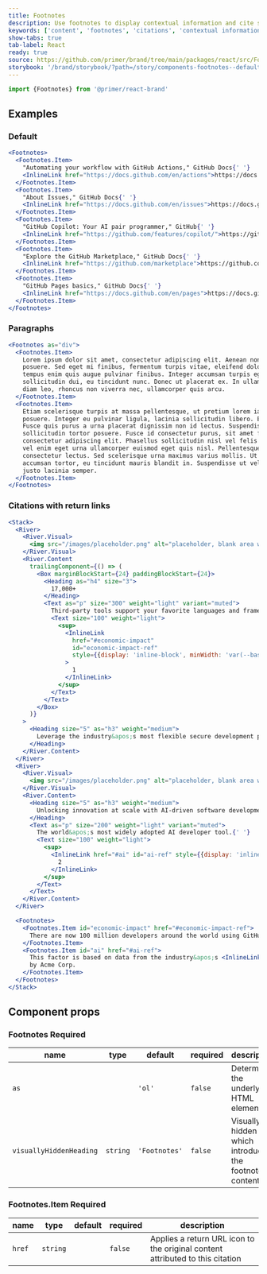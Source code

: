 ```yaml
---
title: Footnotes
description: Use footnotes to display contextual information and cite sources in the page content.
keywords: ['content', 'footnotes', 'citations', 'contextual information']
show-tabs: true
tab-label: React
ready: true
source: https://github.com/primer/brand/tree/main/packages/react/src/Footnotes/Footnotes.tsx
storybook: '/brand/storybook/?path=/story/components-footnotes--default'
---
```




```js
import {Footnotes} from '@primer/react-brand'
```

## Examples

### Default

```jsx live
<Footnotes>
  <Footnotes.Item>
    "Automating your workflow with GitHub Actions," GitHub Docs{' '}
    <InlineLink href="https://docs.github.com/en/actions">https://docs.github.com/en/actions</InlineLink>.
  </Footnotes.Item>
  <Footnotes.Item>
    "About Issues," GitHub Docs{' '}
    <InlineLink href="https://docs.github.com/en/issues">https://docs.github.com/en/issues</InlineLink>.
  </Footnotes.Item>
  <Footnotes.Item>
    "GitHub Copilot: Your AI pair programmer," GitHub{' '}
    <InlineLink href="https://github.com/features/copilot/">https://github.com/features/copilot/</InlineLink>.
  </Footnotes.Item>
  <Footnotes.Item>
    "Explore the GitHub Marketplace," GitHub Docs{' '}
    <InlineLink href="https://github.com/marketplace">https://github.com/marketplace</InlineLink>.
  </Footnotes.Item>
  <Footnotes.Item>
    "GitHub Pages basics," GitHub Docs{' '}
    <InlineLink href="https://docs.github.com/en/pages">https://docs.github.com/en/pages</InlineLink>.
  </Footnotes.Item>
</Footnotes>
```

### Paragraphs

```jsx live
<Footnotes as="div">
  <Footnotes.Item>
    Lorem ipsum dolor sit amet, consectetur adipiscing elit. Aenean non facilisis tortor. Pellentesque rhoncus blandit
    posuere. Sed eget mi finibus, fermentum turpis vitae, eleifend dolor. Maecenas viverra neque at cursus faucibus. Nam
    tempus enim quis augue pulvinar finibus. Integer accumsan turpis eget mauris pretium, non dapibus orci cursus. Ut in
    sollicitudin dui, eu tincidunt nunc. Donec ut placerat ex. In ullamcorper nibh eu sapien convallis bibendum. Sed
    diam leo, rhoncus non viverra nec, ullamcorper quis arcu.
  </Footnotes.Item>
  <Footnotes.Item>
    Etiam scelerisque turpis at massa pellentesque, ut pretium lorem iaculis. Pellentesque feugiat nisi quis viverra
    posuere. Integer eu pulvinar ligula, lacinia sollicitudin libero. Etiam in cursus lacus, vitae vestibulum elit.
    Fusce quis purus a urna placerat dignissim non id lectus. Suspendisse malesuada nisi eget nibh tempus, et
    sollicitudin tortor posuere. Fusce id consectetur purus, sit amet faucibus orci. Lorem ipsum dolor sit amet,
    consectetur adipiscing elit. Phasellus sollicitudin nisl vel felis tempor, quis porttitor diam elementum. Integer
    vel enim eget urna ullamcorper euismod eget quis nisl. Pellentesque nec erat tincidunt, dignissim ligula ut,
    consectetur lectus. Sed scelerisque urna maximus varius mollis. Ut dictum sed nibh id fermentum. Ut hendrerit
    accumsan tortor, eu tincidunt mauris blandit in. Suspendisse ut velit in felis molestie euismod. Nam vitae dui a
    justo lacinia semper.
  </Footnotes.Item>
</Footnotes>
```

### Citations with return links

```jsx live
<Stack>
  <River>
    <River.Visual>
      <img src="/images/placeholder.png" alt="placeholder, blank area with a gray background color" />
    </River.Visual>
    <River.Content
      trailingComponent={() => (
        <Box marginBlockStart={24} paddingBlockStart={24}>
          <Heading as="h4" size="3">
            17,000+
          </Heading>
          <Text as="p" size="300" weight="light" variant="muted">
            Third-party tools support your favorite languages and frameworks{' '}
            <Text size="100" weight="light">
              <sup>
                <InlineLink
                  href="#economic-impact"
                  id="economic-impact-ref"
                  style={{display: 'inline-block', minWidth: 'var(--base-size-24)'}}
                >
                  1
                </InlineLink>
              </sup>
            </Text>
          </Text>
        </Box>
      )}
    >
      <Heading size="5" as="h3" weight="medium">
        Leverage the industry&apos;s most flexible secure development platform.
      </Heading>
    </River.Content>
  </River>
  <River>
    <River.Visual>
      <img src="/images/placeholder.png" alt="placeholder, blank area with a gray background color" />
    </River.Visual>
    <River.Content>
      <Heading size="5" as="h3" weight="medium">
        Unlocking innovation at scale with AI-driven software development.
      </Heading>
      <Text as="p" size="200" weight="light" variant="muted">
        The world&apos;s most widely adopted AI developer tool.{' '}
        <Text size="100" weight="light">
          <sup>
            <InlineLink href="#ai" id="ai-ref" style={{display: 'inline-block', minWidth: 'var(--base-size-24)'}}>
              2
            </InlineLink>
          </sup>
        </Text>
      </Text>
    </River.Content>
  </River>

  <Footnotes>
    <Footnotes.Item id="economic-impact" href="#economic-impact-ref">
      There are now 100 million developers around the world using GitHub.{' '}
    </Footnotes.Item>
    <Footnotes.Item id="ai" href="#ai-ref">
      This factor is based on data from the industry&apos;s <InlineLink href="#">longest running analysis</InlineLink>{' '}
      by Acme Corp.
    </Footnotes.Item>
  </Footnotes>
</Stack>
```

## Component props

### Footnotes <Label>Required</Label>

| name                    | type                | default       | required | description                                                  |
| ----------------------- | ------------------- | ------------- | -------- | ------------------------------------------------------------ |
| `as`                    | <FootnotesAsProp /> | `'ol'`        | `false`  | Determines the underlying HTML element                       |
| `visuallyHiddenHeading` | `string`            | `'Footnotes'` | `false`  | Visually hidden title, which introduces the footnote content |

### Footnotes.Item <Label>Required</Label>

| name   | type     | default | required | description                                                                   |
| ------ | -------- | ------- | -------- | ----------------------------------------------------------------------------- |
| `href` | `string` |         | `false`  | Applies a return URL icon to the original content attributed to this citation |

